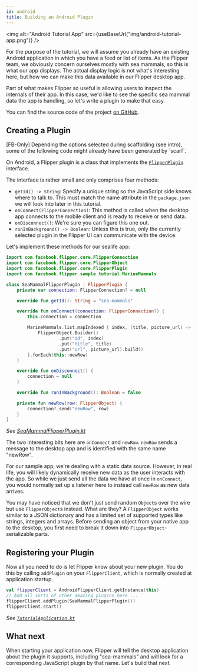 ```yaml
---
id: android
title: Building an Android Plugin
---
```


<img alt="Android Tutorial App" src={useBaseUrl("img/android-tutorial-app.png")} />

For the purpose of the tutorial, we will assume you already have an existing
Android application in which you have a feed or list of items. As the Flipper
team, we obviously concern ourselves mostly with sea mammals, so this is what
our app displays. The actual display logic is not what's interesting here,
but how we can make this data available in our Flipper desktop app.

Part of what makes Flipper so useful is allowing users to inspect the
internals of their app. In this case, we'd like to see the specific
sea mammal data the app is handling, so let's write a plugin to make that
easy.

You can find the source code of the project [on GitHub](
https://github.com/facebook/flipper/tree/7dae5771d96ea76b75796d3b3a2c78746e581e3f/android/tutorial).

## Creating a Plugin

<FbInternalOnly>
<div class="warning">
[FB-Only] Depending the options selected during scaffolding (see intro), some of the following code might already have been generated by `scarf`. 
</div>
</FbInternalOnly>

On Android, a Flipper plugin is a class that implements the
[`FlipperPlugin`](https://github.com/facebook/flipper/blob/main/android/src/main/java/com/facebook/flipper/core/FlipperPlugin.java)
interface.

The interface is rather small and only comprises four methods:

- `getId() -> String`: Specify a unique string so the JavaScript side knows where to talk to. This must match the name attribute in the `package.json` we will look into later in this tutorial.
- `onConnect(FlipperConnection)`: This method is called when the desktop app connects to the mobile client and is ready to receive or send data.
- `onDisconnect()`: We're sure you can figure this one out.
- `runInBackground() -> Boolean`: Unless this is true, only the currently selected plugin in the Flipper UI can communicate with the device.

Let's implement these methods for our sealife app:

```kotlin
import com.facebook.flipper.core.FlipperConnection
import com.facebook.flipper.core.FlipperObject
import com.facebook.flipper.core.FlipperPlugin
import com.facebook.flipper.sample.tutorial.MarineMammals

class SeaMammalFlipperPlugin : FlipperPlugin {
    private var connection: FlipperConnection? = null

    override fun getId(): String = "sea-mammals"

    override fun onConnect(connection: FlipperConnection?) {
        this.connection = connection

        MarineMammals.list.mapIndexed { index, (title, picture_url) ->
            FlipperObject.Builder()
                    .put("id", index)
                    .put("title", title)
                    .put("url", picture_url).build()
        }.forEach(this::newRow)
    }

    override fun onDisconnect() {
        connection = null
    }

    override fun runInBackground(): Boolean = false

    private fun newRow(row: FlipperObject) {
        connection?.send("newRow", row)
    }
}
```
*See [SeaMammalFlipperPlugin.kt](https://github.com/facebook/flipper/blob/5afb148ffa9e267e5b24e0dfae198d1cf46cc396/android/tutorial/src/main/java/com/facebook/flipper/sample/tutorial/plugin/SeaMammalFlipperPlugin.kt)*

The two interesting bits here are `onConnect` and `newRow`. `newRow` sends a message
to the desktop app and is identified with the same name "newRow".

For our sample app, we're dealing with a static data source. However, in real
life, you will likely dynamically receive new data as the user interacts with
the app. So while we just send all the data we have at once in `onConnect`,
you would normally set up a listener here to instead call `newRow` as new data
arrives.

You may have noticed that we don't just send random `Object`s over the wire but
use `FlipperObject`s instead. What are they? A `FlipperObject` works similar
to a JSON dictionary and has a limited set of supported types like strings,
integers and arrays. Before sending an object from your native app to the
desktop, you first need to break it down into `FlipperObject`-serializable parts.

## Registering your Plugin

Now all you need to do is let Flipper know about your new plugin. You do this
by calling `addPlugin` on your `FlipperClient`, which is normally created
at application startup.

```kotlin
val flipperClient = AndroidFlipperClient.getInstance(this)
// Add all sorts of other amazing plugins here ...
flipperClient.addPlugin(SeaMammalFlipperPlugin())
flipperClient.start()
```
*See [`TutorialApplication.kt`](https://github.com/facebook/flipper/blob/5afb148ffa9e267e5b24e0dfae198d1cf46cc396/android/tutorial/src/main/java/com/facebook/flipper/sample/tutorial/TutorialApplication.kt)*

## What next

When starting your application now, Flipper will tell the desktop application
about the plugin it supports, including "sea-mammals" and will look for a
corresponding JavaScript plugin by that name. Let's build that next.
